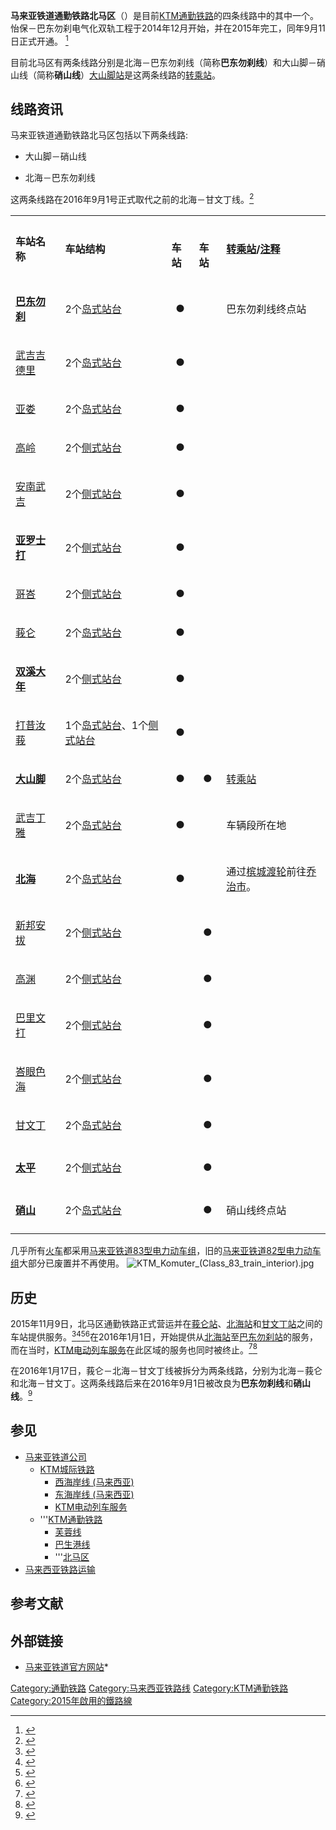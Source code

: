 {{noteTA
|G1=Transport}}
{{Infobox rail line
 | box_width   = 300
 | name        = 马来亚铁道（KTM）<br />
通勤铁路北马区
 | other_name  = KTM Komuter Northern Sector
 | native_name = ''KTM Komuter Sektor Utara''
 | color       = 
 | logo        =KTM Komuter logo.png
 | logo_width  =100px
 | logo_alt    =
 | image       = Class83EMU-KTMKomuter.JPG
 | image_width = 300
 | image_alt   =
 | caption     = 北马区[[通勤铁路|通勤铁路]]的一列[[马来亚铁道83型电力动车组|83型电力动车组]]
 | linenumber  =
 | type        = [[通勤鐵路|通勤鐵路]]
 | system      = [[KTM通勤铁路|KTM通勤铁路]]
 | status      = 营运中
 | locale      = {{flagicon|Penang}} [[槟城州|槟城州]]（[[大槟城|大槟城]]）
<br />
{{flagicon|Kedah}} [[吉打州|吉打州]]
<br />
{{flagicon|Perlis}} [[玻璃市州|玻璃市州]]
<br />
{{flagicon|Perak}} [[霹雳州|霹雳州]]
 | start       = [[北海站_(马来西亚)|北海站]]<br/>[[大山脚站|大山脚站]]
 | end         = [[巴东勿刹站|巴东勿刹站]]<br/>[[硝山站|硝山站]]
 | stations    = 20
 | routes      = {{RouteBox|1|KTM Komuter Northern Sector|#1964b7|#1964b7|bold=}} {{rws|Bukit Mertajam}}-{{rws|Padang Rengas}}<br>{{RouteBox|2|KTM Komuter Northern Sector|green|green|bold=}} {{rws|Butterworth}}-{{rws|Padang Besar}} 
 | daily_ridership = 
 | ridership2  =
 | open        = {{Start date|df=yes|2015|09|11}}
 | close       =
 | owner       = [[马来亚铁道|马来亚铁道]]
 | operator    = [[马来亚铁道|马来亚铁道]]（通勤部门） 
 | character   =
 | depot       = [[武吉丁雅车辆段|武吉丁雅车辆段]]
 | stock       = [[马来亚铁路83型电力动车组|马来亚铁路83型电力动车组]] 3车厢
 | linelength  = {{RouteBox|1|KTM Komuter Northern Sector|#1964b7|#1964b7|bold=}} [[大山脚站|大山脚站]] - [[硝山站|硝山站]]:{{convert|113.8|km|mi|abbr=on}}<br>{{RouteBox|2|KTM Komuter Northern Sector|green|green|bold=}} [[北海站_(马来西亚)|北海站]] - [[巴东勿刹站|巴东勿刹站]]:{{convert|157.8|km|mi|abbr=on}}
 | tracklength =
 | tracks = 
 | gauge       = {{track gauge|meter|al=on}}
 | old_gauge =
 | load_gauge = 
 | minradius   =
 | racksystem  =
 | routenumber =
 | rail_electrification = 高架电网
 | rail_speed       = 可达到{{convert|120|km/h|mph|abbr=on}}
 | elevation   =
 | website     = {{URL|www.ktmb.com.my}}
 | map         = [http://www.ktmb.com.my/ktmb/uploads/images/C_%20Promo%20Padang%20Rengas(1).jpg '''KTM通勤铁路北马区路线图''' <br>''来源: 2016年9月1日 马来亚铁道 ]
}}
{{KTM通勤铁路北马区线路图}}
'''马来亚铁道通勤铁路北马区'''（{{lang-ms|KTM Komuter Sektor Utara}}）是目前[[KTM通勤铁路|KTM通勤铁路]]的四条线路中的其中一个。怡保－巴东勿刹电气化双轨工程于2014年12月开始，并在2015年完工，同年9月11日正式开通。 <ref>{{cite news|url=http://www.chinapress.com.my/20150911/%E4%BB%8A%E6%97%A5%E5%8C%97%E9%A6%AC%E9%A0%AD%E6%A2%9D%E5%BE%80%E8%BF%94%E7%94%98%E6%96%87%E4%B8%81%E5%8C%97%E6%B5%B7%E5%B3%A8%E5%B4%99%E5%8C%97%E9%A6%AC/|title=【今日北馬頭條】往返甘文丁-北海-峨崙 北馬電動火車開跑|publisher=[[中國報|中國報]]|accessdate=2018-01-06|archive-date=2018-01-06|archive-url=https://web.archive.org/web/20180106175352/http://www.chinapress.com.my/20150911/%E4%BB%8A%E6%97%A5%E5%8C%97%E9%A6%AC%E9%A0%AD%E6%A2%9D%E5%BE%80%E8%BF%94%E7%94%98%E6%96%87%E4%B8%81%E5%8C%97%E6%B5%B7%E5%B3%A8%E5%B4%99%E5%8C%97%E9%A6%AC/|dead-url=no}}</ref>

目前北马区有两条线路分别是北海－巴东勿刹线（简称'''巴东勿刹线'''）和大山脚－硝山线（简称'''硝山线'''）[[大山脚站|大山脚站]]是这两条线路的[[转乘站|转乘站]]。

==线路资讯==
马来亚铁道通勤铁路北马区包括以下两条线路:
* {{RouteBox|1|KTM Komuter Northern Sector|#1964b7|#1964b7|bold=}} 大山脚－硝山线
* {{RouteBox|2|KTM Komuter Northern Sector|green|green|bold=}} 北海－巴东勿刹线

这两条线路在2016年9月1号正式取代之前的北海－甘文丁线。<ref>{{cite web|url=https://twitter.com/ktmkomuter/status/768626711751602176|title=Perkhidmatan KTM KOMUTER di Padang Rengas & Taiping mulai 1 Sept 2016.pic.twitter.com/RKEfnVADOf|first=KTMB 03 2267|last=1200|publisher=|accessdate=2017-01-13|archive-date=2019-10-18|archive-url=https://web.archive.org/web/20191018000454/https://twitter.com/ktm_berhad/status/768626711751602176|dead-url=no}}</ref>

{| class="wikitable sortable" style="margin-left:1em; margin-bottom:1em; color:black; font-size:95%;"
|-  style="background:grey; text-align:center; color:white;"
| '''车站名称'''
| '''车站结构'''
| '''{{RouteBox|2|KTM通勤铁路北马区|green|green|bold=}}<br>车站'''
| '''{{RouteBox|1|KTM通勤铁路北马区|#1964b7|#1964b7|bold=}}<br>车站'''
| '''[[转乘站|转乘站]]/[[注释|注释]]'''
|-
|'''[[巴东勿刹站|巴东勿刹]]'''
|2个[[岛式站台|岛式站台]]
|<center>●</center>
|
|巴东勿刹线终点站
|-
|[[武吉吉德里站|武吉吉德里]]
|2个[[岛式站台|岛式站台]]
|<center>●</center>
|
|
|-
|[[亚娄站|亚娄]]
|2个[[岛式站台|岛式站台]]
|<center>●</center>
|
|
|-
|[[高岭站_(马来西亚)|高岭]]
|2个[[侧式站台|侧式站台]]
|<center>●</center>
|
|
|-
|[[安南武吉站|安南武吉]]
|2个[[侧式站台|侧式站台]]
|<center>●</center>
|
|
|-
|'''[[亚罗士打站|亚罗士打]]'''
|2个[[侧式站台|侧式站台]]
|<center>●</center>
|
|
|-
|[[哥峇站|哥峇]]
|2个[[侧式站台|侧式站台]]
|<center>●</center>
|
|
|-
|[[莪仑站|莪仑]]
|2个[[岛式站台|岛式站台]]
|<center>●</center>
|
|
|-
|'''[[双溪大年站|双溪大年]]'''
|2个[[侧式站台|侧式站台]]
|<center>●</center>
|
|
|-
|[[打昔汝莪站|打昔汝莪]]
|1个[[岛式站台|岛式站台]]、1个[[侧式站台|侧式站台]]
|<center>●</center>
|
|
|-
|'''[[大山脚站|大山脚]]'''
|2个[[岛式站台|岛式站台]]
|<center>●</center>
|<center>●</center>
|[[转乘站|转乘站]]
|-
|[[武吉丁雅站|武吉丁雅]]
|2个[[岛式站台|岛式站台]]
|<center>●</center>
|
|车辆段所在地
|-
|'''[[北海站_(马来西亚)|北海]]'''
|2个[[岛式站台|岛式站台]]
|<center>●</center>
|
|通过[[槟城渡轮|槟城渡轮]]前往[[乔治市|乔治市]]。
|-
|[[新邦安拔站|新邦安拔]]
|2个[[侧式站台|侧式站台]]
|
|<center>●</center>
|
|-
|[[高渊站|高渊]]
|2个[[侧式站台|侧式站台]]
|
|<center>●</center>
|
|-
|[[巴里文打站|巴里文打]]
|2个[[侧式站台|侧式站台]]
|
|<center>●</center>
|
|-
|[[峇眼色海站|峇眼色海]]
|2个[[侧式站台|侧式站台]]
|
|<center>●</center>
|
|-
|[[甘文丁站|甘文丁]]
|2个[[岛式站台|岛式站台]]
|
|<center>●</center>
|
|-
|-
|'''[[太平站_(马来西亚)|太平]]'''
|2个[[侧式站台|侧式站台]]
|
|<center>●</center>
|
|-
|-
|'''[[硝山站|硝山]]'''
|2个[[岛式站台|岛式站台]]
|
|<center>●</center>
|硝山线终点站
|-
|}

几乎所有[[火车|火车]]都采用[[马来亚铁道83型电力动车组|马来亚铁道83型电力动车组]]，旧的[[马来亚铁道82型电力动车组|马来亚铁道82型电力动车组]]大部分已废置并不再使用。
[[File:KTM_Komuter_(Class_83_train_interior).jpg|thumb]]

==历史==
2015年11月9日，北马区通勤铁路正式营运并在[[莪仑站|莪仑站]]、[[北海站_(马来西亚)|北海站]]和[[甘文丁站|甘文丁站]]之间的车站提供服务。<ref>{{cite news | url = http://www.thestar.com.my/News/Nation/2015/08/24/KTM-Utara-waiting-SPAD-ok/ | work = The Star | title = Northern KTM Komuter service pending SPAD approval | date = 24 August 2015 | accessdate = 2017-01-13 | archive-date = 2020-09-30 | archive-url = https://web.archive.org/web/20200930035216/https://www.thestar.com.my/News/Nation/2015/08/24/KTM-Utara-waiting-SPAD-ok/ | dead-url = no }}</ref><ref>{{cite news | url = http://www.thestar.com.my/News/Nation/2015/08/25/Commuter-rail-to-service-north-soon/ | work = The Star | title = Commuter rail to service north soon | date = 25 August 2015 | accessdate = 2017-01-13 | archive-date = 2017-09-06 | archive-url = https://web.archive.org/web/20170906064330/http://www.thestar.com.my/news/nation/2015/08/25/commuter-rail-to-service-north-soon/ | dead-url = no }}</ref><ref>{{cite news | url = http://www.thestar.com.my/Videos/2015/09/11/Northern-folks-to-enjoy-new-mode-of-transportation/ | work = The Star | title = Northern folks to enjoy new mode of transportation | date = 11 September 2015 | access-date = 2017-01-13 | archive-url = https://web.archive.org/web/20170827085852/http://www.thestar.com.my/videos/2015/09/11/northern-folks-to-enjoy-new-mode-of-transportation/ | archive-date = 2017-08-27 | dead-url = yes }}</ref><ref>{{cite news | url = http://www.thestar.com.my/News/Nation/2015/09/11/KTMB-northern-region-new-service/ | work = The Star | title = KTM Commuter service connecting Kamunting and Gurun launched | date = 11 September 2015 | accessdate = 2017-01-13 | archive-date = 2020-09-30 | archive-url = https://web.archive.org/web/20200930042659/https://www.thestar.com.my/News/Nation/2015/09/11/KTMB-northern-region-new-service/ | dead-url = no }}</ref>在2016年1月1日，开始提供从[[北海站_(马来西亚)|北海站]]至[[巴东勿刹站|巴东勿刹站]]的服务，而在当时，[[KTM电动列车服务|KTM电动列车服务]]在此区域的服务也同时被终止。<ref name="ButterworthPdgBesar">{{cite news | url = http://www.thestar.com.my/news/nation/2016/01/01/ktm-komuter-service-butterworth-padang-besar/ | work = The Star | title = KTM Komuter service from Butterworth to Padang Besar launched | date = 1 January 2016 | accessdate = 2017-01-13 | archive-date = 2020-09-30 | archive-url = https://web.archive.org/web/20200930032811/https://www.thestar.com.my/news/nation/2016/01/01/ktm-komuter-service-butterworth-padang-besar/ | dead-url = no }}</ref><ref>{{cite web|title=PENAMATAN PERKHIDMATAN TREN ETS BUTTERWORTH – PADANG BESAR – BUTTERWORTH EG9501 DAN EG9502, BERMULA 01 JANUARI 2016|url=http://homepage.ktmb.com.my/images/NotisPenamatan.pdf|accessdate=1 January 2016|deadurl=yes|archiveurl=https://web.archive.org/web/20160202205710/http://homepage.ktmb.com.my/images/NotisPenamatan.pdf|archivedate=2016年2月2日}}</ref>

在2016年1月17日，莪仑－北海－甘文丁线被拆分为两条线路，分别为北海－莪仑和北海－甘文丁。这两条线路后来在2016年9月1日被改良为'''巴东勿刹线'''和'''硝山线'''。<ref>{{cite web|title=Penambahbaikan Perkhidmatan Tren Shuttle KTM Komuter di Sektor Utara|url=http://homepage.ktmb.com.my/images/14012016SIARANMEDIAKOMUTERSEKTORUTARA.pdf|accessdate=28 January 2016|deadurl=yes|archiveurl=https://web.archive.org/web/20160202203453/http://homepage.ktmb.com.my/images/14012016SIARANMEDIAKOMUTERSEKTORUTARA.pdf|archivedate=2016年2月2日}}</ref>

== 参见 ==
{{Portal box|马来西亚|铁路}}
* [[马来亚铁道公司|马来亚铁道公司]]
** [[KTM城际铁路|KTM城际铁路]]
*** [[西海岸线_(马来西亚)|西海岸线 (马来西亚)]]
*** [[东海岸线_(马来西亚)|东海岸线 (马来西亚)]]
*** [[KTM电动列车服务|KTM电动列车服务]]
** '''[[KTM通勤铁路|KTM通勤铁路]]
*** [[芙蓉线|芙蓉线]]
*** [[巴生港线|巴生港线]]
*** '''[[KTM通勤铁路北马区|北马区]]
* [[马来西亚铁路运输|马来西亚铁路运输]]

== 参考文献 ==
{{reflist}}

== 外部链接 ==
* [http://www.ktmb.com.my/ 马来亚铁道官方网站]* {{Wayback|url=http://www.ktmb.com.my/ |date=20151126173623 }}

{{Portal bar|马来西亚|铁路}}
{{马来西亚铁路运输}}

[[Category:通勤铁路|Category:通勤铁路]]
[[Category:马来西亚铁路线|Category:马来西亚铁路线]]
[[Category:KTM通勤铁路|Category:KTM通勤铁路]]
[[Category:2015年啟用的鐵路線|Category:2015年啟用的鐵路線]]